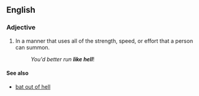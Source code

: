 ==English==
===Adjective===
{{en-adj|pos=[[like]] [[hell]]|-}}
# In a manner that uses all of the strength, speed, or effort that a person can summon.
#:''You'd better run '''like hell'''''!

====See also====
*[[bat out of hell]]